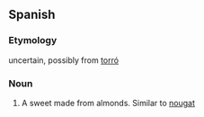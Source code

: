 ==Spanish==
=== Etymology ===
uncertain, possibly from {{Cat.|es}} [[torró]]

===Noun===
{{es-noun-m|pl=turrones}}

# A sweet made from almonds. Similar to [[nougat]]